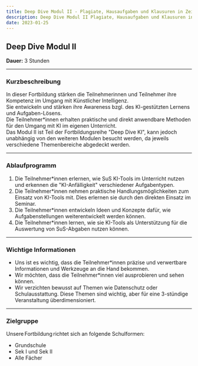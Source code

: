 ```yaml
---
title: Deep Dive Modul II - Plagiate, Hausaufgaben und Klausuren in Zeiten von KI
description: Deep Dive Modul II Plagiate, Hausaufgaben und Klausuren in Zeiten von KI (3 Stunden)
date: 2023-01-25
---
```


## Deep Dive Modul II

**Dauer:** 3 Stunden  

---

### **Kurzbeschreibung**

In dieser Fortbildung stärken die Teilnehmerinnen und Teilnehmer ihre Kompetenz im Umgang mit Künstlicher Intelligenz.  
Sie entwickeln und stärken ihre Awareness bzgl. des KI-gestützten Lernens und Aufgaben-Lösens.  
Die Teilnehmer*innen erhalten praktische und direkt anwendbare Methoden für den Umgang mit KI im eigenen Unterricht.  
Das Modul II ist Teil der Fortbildungsreihe "Deep Dive KI", kann jedoch unabhängig von den weiteren Modulen besucht werden, da jeweils verschiedene Themenbereiche abgedeckt werden.

---

### **Ablaufprogramm**

1. Die Teilnehmer*innen erlernen, wie SuS KI-Tools im Unterricht nutzen und erkennen die "KI-Anfälligkeit" verschiedener Aufgabentypen.  
2. Die Teilnehmer*innen nehmen praktische Handlungsmöglichkeiten zum Einsatz von KI-Tools mit. Dies erlernen sie durch den direkten Einsatz im Seminar.  
3. Die Teilnehmer*innen entwickeln Ideen und Konzepte dafür, wie Aufgabenstellungen weiterentwickelt werden können.  
4. Die Teilnehmer*innen lernen, wie sie KI-Tools als Unterstützung für die Auswertung von SuS-Abgaben nutzen können.  

---

### **Wichtige Informationen**

- Uns ist es wichtig, dass die Teilnehmer*innen präzise und verwertbare Informationen und Werkzeuge an die Hand bekommen.  
- Wir möchten, dass die Teilnehmer*innen viel ausprobieren und sehen können.  
- Wir verzichten bewusst auf Themen wie Datenschutz oder Schulausstattung. Diese Themen sind wichtig, aber für eine 3-stündige Veranstaltung überdimensioniert.  

---

### **Zielgruppe**

Unsere Fortbildung richtet sich an folgende Schulformen:
- Grundschule
- Sek I und Sek II
- Alle Fächer  